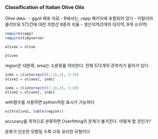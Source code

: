 ### Classification of Italian Olive Oils

Olive data :
    - ggoli 배포 자료
    - R에서는, cepp 패키지에 포함되어 있다
    - 이탈리아 올리브유 572건에 대한 지방산 8종의 비율
    - 생산지역(3개의 대지역, 9개 소지역)
```r
require(cepp)
require(tidyverse)

olivex = olive
```
```r
olivex

```
region은 대분류, area는 소분류를 의미한다. 전체 572개의 관측치가 들어가 있다

```r
indx = c(intersect((1:2),1), 3:10)
olive1 = olivex[, indx]
```
```r
indx = c(intersect((1:2),2), 3:10)
olive2 = olivex[, indx]
```
with함수를 사용하면 python처럼 표시가 가능하다
```r
with(olive1, table(region))
```

accuracy를 목적으로 분류하면 Overfitting의 문제가 불거진다. 어떻게 할 것인가?

분류가 단순한 모형일 수록 더욱 유리한 모형이다